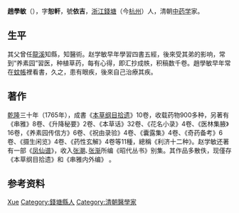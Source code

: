 '''趙學敏'''（{{bd|1719年||1805年|catIdx=Z趙}}），字'''恕軒'''，號'''依吉'''，[[浙江|浙江]][[錢塘|錢塘]]（今[[杭州|杭州]]）人，清朝[[中药学|中药学]]家。

== 生平 ==
其父曾任[[龍溪|龍溪]]知縣，知醫術。赵学敏早年學習四書五經，後來受其弟的影响，常到“养素园”習医，种植草药，每有心得，即汇抄成帙，积稿数千卷。趙學敏早年常在[[蚊帳|蚊帳]]裡看書，久之，患有眼疾，後來自己治療其疾。

== 著作 ==
[[乾隆|乾隆]]三十年（1765年），成書《[[本草纲目拾遗|本草纲目拾遗]]》10卷，收载药物900多种，另著有《串雅》8卷、《升降秘要》2卷、《本草话》32卷、《花名小录》4卷、《医林集腋》16卷，《养素园传信方》6卷、《祝由录验》4卷、《囊露集》4卷、《奇药备考》6卷、《摄生闲览》4卷、《药性玄解》4卷等11種，總稱《利济十二种》。赵学敏还著有一部《[[凤仙谱|凤仙谱]]》，收入[[张潮_(清朝)|张潮]]､[[张渐|张渐]]所编《昭代丛书》别集。其作品多散佚，现僅存《本草纲目拾遗》和《串雅内外编》 。

== 参考资料 ==
{{reflist}}

{{清朝人物小作品}}

{{Authority control}}
{{DEFAULTSORT:Zhao赵}}
[[Category:赵姓|Xue]]
[[Category:錢塘縣人|Category:錢塘縣人]]
[[Category:清朝醫學家|Category:清朝醫學家]]